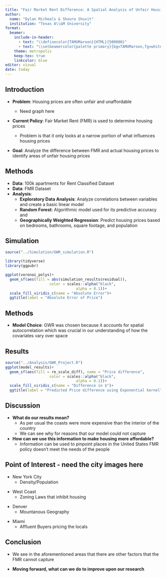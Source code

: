 ```yaml
---
title: "Fair Market Rent Difference: A Spatial Analysis of Unfair Housing Prices"
author: 
  name: "Dylan Micheals & Shouro Shuvit"
  institution: "Texas A\\&M University"
format: 
  beamer:
    include-in-header: 
      - text: "\\definecolor{TAMUMaroon}{HTML}{500000}"
      - text: "\\setbeamercolor{palette primary}{bg=TAMUMaroon,fg=white}"
    theme: metropolis
    keep-tex: true
    linkcolor: blue
editor: visual
date: today
---
```


## Introduction

-   **Problem**: Housing prices are often unfair and unaffordable

    -   Need graph here

-   **Current Policy**: Fair Market Rent (FMR) is used to determine housing prices

    -   Problem is that it only looks at a narrow portion of what influences housing prices

-   **Goal**: Analyze the difference between FMR and actual housing prices to identify areas of unfair housing prices

## Methods

-   **Data**: 100k apartments for Rent Classified Dataset
-   **Data**: FMR Dataset
-   **Analysis**:
    -   **Exploratory Data Analysis**: Analyze correlations between variables and create a basic linear model
    -   **Random Forest**: Algorithmic model used for its predictive accuracy and
    -   **Geographically Weighted Regression**: Predict housing prices based on bedrooms, bathrooms, square footage, and population

## Simulation

```r
source("../Simulation/GWR_simulation.R")
```

```r
library(tidyverse)
library(ggpubr)

ggplot(voronoi_polys)+
  geom_sf(aes(fill = abs(simulation_results$residual)),
                    color = scales::alpha("black",
                                alpha = 0.1))+
  scale_fill_viridis_c(name = "Absolute Error")+
  ggtitle(label = "Absolute Error of Price")
```

## Methods

-   **Model Choice**: GWR was chosen because it accounts for spatial autocorrelation which was crucial in our understanding of how the covariates vary over space

## Results

```r
source("../Analysis/GWR_Project.R")
ggplot(model_results)+
  geom_sf(aes(fill = re_scale_diff), name = "Price difference",
                    color = scales::alpha("black",
                                alpha = 0.1))+
  scale_fill_viridis_c(name = "Difference in $")+
  ggtitle(label = "Predicted Price difference using Exponential kernel")

```

## Discussion

-   **What do our results mean?**
    -   As per usual the coasts were more expensive than the interior of the country
    -   We can see why for reasons that our model could not capture
-   **How can we use this information to make housing more affordable?**
    -   Information can be used to pinpoint places in the United States FMR policy doesn't meet the needs of the people

## Point of Interest - need the city images here

-   New York City
    -   Density/Population

```{=html}
<!-- -->
```
-   West Coast
    -   Zoning Laws that inhibit housing

```{=html}
<!-- -->
```
-   Denver
    -   Mountanous Geography

```{=html}
<!-- -->
```
-   Miami
    -   Affluent Buyers pricing the locals

## Conclusion

-   We see in the aforementioned areas that there are other factors that the FMR cannot capture

-   **Moving forward, what can we do to improve upon our research**
